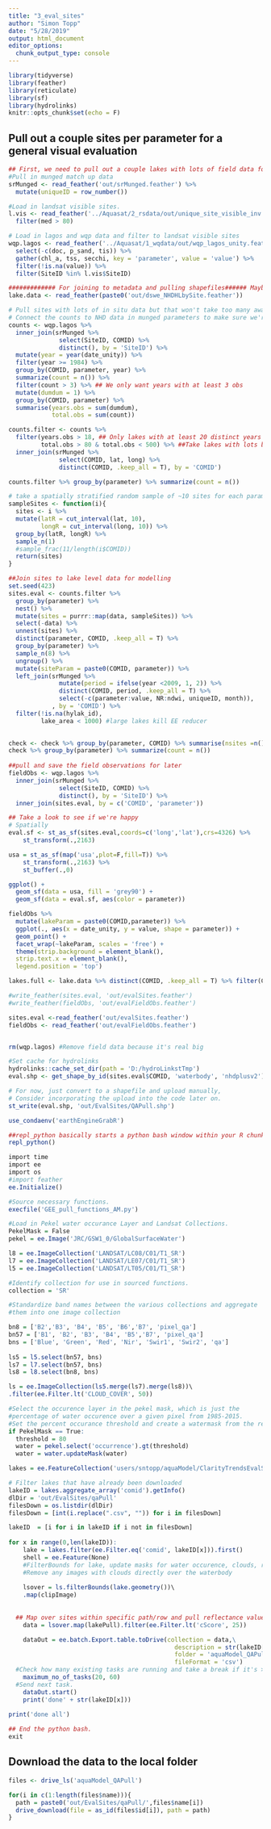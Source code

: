 ```yaml
---
title: "3_eval_sites"
author: "Simon Topp"
date: "5/28/2019"
output: html_document
editor_options: 
  chunk_output_type: console
---
```


```r
library(tidyverse)
library(feather)
library(reticulate)
library(sf)
library(hydrolinks)
knitr::opts_chunk$set(echo = F)
```

## Pull out a couple sites per parameter for a general visual evaluation

```r
## First, we need to pull out a couple lakes with lots of field data for model evaluation
#Pull in munged match up data
srMunged <- read_feather('out/srMunged.feather') %>%
  mutate(uniqueID = row_number())

#Load in landsat visible sites.
l.vis <- read_feather('../Aquasat/2_rsdata/out/unique_site_visible_inv.feather') %>%
  filter(med > 80)

# Load in lagos and wqp data and filter to landsat visible sites
wqp.lagos <- read_feather('../Aquasat/1_wqdata/out/wqp_lagos_unity.feather') %>%
  select(-c(doc, p_sand, tis)) %>%
  gather(chl_a, tss, secchi, key = 'parameter', value = 'value') %>%
  filter(!is.na(value)) %>%
  filter(SiteID %in% l.vis$SiteID)

############# For joining to metadata and pulling shapefiles###### Maybe delete
lake.data <- read_feather(paste0('out/dswe_NHDHLbySite.feather'))

# Pull sites with lots of in situ data but that won't take too many away from train/test data.
# Connect the counts to NHD data in munged parameters to make sure we're not duplicating lakes
counts <- wqp.lagos %>% 
  inner_join(srMunged %>% 
              select(SiteID, COMID) %>%
              distinct(), by = 'SiteID') %>%
  mutate(year = year(date_unity)) %>%
  filter(year >= 1984) %>%
  group_by(COMID, parameter, year) %>%
  summarize(count = n()) %>%
  filter(count > 3) %>% ## We only want years with at least 3 obs
  mutate(dumdum = 1) %>%
  group_by(COMID, parameter) %>%
  summarise(years.obs = sum(dumdum),
            total.obs = sum(count))

counts.filter <- counts %>%
  filter(years.obs > 18, ## Only lakes with at least 20 distinct years of data
         total.obs > 80 & total.obs < 500) %>% ##Take lakes with lots but not too much so we save train/test data
  inner_join(srMunged %>% 
              select(COMID, lat, long) %>%
              distinct(COMID, .keep_all = T), by = 'COMID')

counts.filter %>% group_by(parameter) %>% summarize(count = n())

# take a spatially stratified random sample of ~10 sites for each parameter
sampleSites <- function(i){
  sites <- i %>% 
  mutate(latR = cut_interval(lat, 10),
         longR = cut_interval(long, 10)) %>%
  group_by(latR, longR) %>%
  sample_n(1)
  #sample_frac(11/length(i$COMID))
  return(sites)
}

##Join sites to lake level data for modelling
set.seed(423)
sites.eval <- counts.filter %>%
  group_by(parameter) %>%
  nest() %>%
  mutate(sites = purrr::map(data, sampleSites)) %>%
  select(-data) %>%
  unnest(sites) %>%
  distinct(parameter, COMID, .keep_all = T) %>%
  group_by(parameter) %>%
  sample_n(8) %>%
  ungroup() %>%
  mutate(siteParam = paste0(COMID, parameter)) %>%
  left_join(srMunged %>% 
              mutate(period = ifelse(year <2009, 1, 2)) %>%
              distinct(COMID, period, .keep_all = T) %>%
              select(-c(parameter:value, NR:ndwi, uniqueID, month)),
            , by = 'COMID') %>%
  filter(!is.na(hylak_id),
         lake_area < 1000) #large lakes kill EE reducer

 
check <- check %>% group_by(parameter, COMID) %>% summarise(nsites =n(), nobs = sum(total.obs))
check %>% group_by(parameter) %>% summarize(count = n())
 
##pull and save the field observations for later
fieldObs <- wqp.lagos %>% 
  inner_join(srMunged %>% 
              select(SiteID, COMID) %>%
              distinct(), by = 'SiteID') %>%
  inner_join(sites.eval, by = c('COMID', 'parameter'))

## Take a look to see if we're happy
# Spatially
eval.sf <- st_as_sf(sites.eval,coords=c('long','lat'),crs=4326) %>%
    st_transform(.,2163)

usa = st_as_sf(map('usa',plot=F,fill=T)) %>%
    st_transform(.,2163) %>%
    st_buffer(.,0) 

ggplot() +
  geom_sf(data = usa, fill = 'grey90') + 
  geom_sf(data = eval.sf, aes(color = parameter))

fieldObs %>%
  mutate(lakeParam = paste0(COMID,parameter)) %>%
  ggplot(., aes(x = date_unity, y = value, shape = parameter)) + 
  geom_point() + 
  facet_wrap(~lakeParam, scales = 'free') + 
  theme(strip.background = element_blank(),
  strip.text.x = element_blank(),
  legend.position = 'top')

lakes.full <- lake.data %>% distinct(COMID, .keep_all = T) %>% filter(COMID %in% sites.eval$COMID)

#write_feather(sites.eval, 'out/evalSites.feather')
#write_feather(fieldObs, 'out/evalFieldObs.feather')

sites.eval <-read_feather('out/evalSites.feather')
fieldObs <- read_feather('out/evalFieldObs.feather')


rm(wqp.lagos) #Remove field data because it's real big

#Set cache for hydrolinks
hydrolinks::cache_set_dir(path = 'D:/hydroLinkstTmp')
eval.shp <- get_shape_by_id(sites.eval$COMID, 'waterbody', 'nhdplusv2')

# For now, just convert to a shapefile and upload manually, 
# Consider incorporating the upload into the code later on.
st_write(eval.shp, 'out/EvalSites/QAPull.shp')

use_condaenv('earthEngineGrabR')
```

```r
##repl_python basically starts a python bash window within your R chunk.  This can be used to actually interact with earth engine.
repl_python()

import time
import ee
import os
#import feather
ee.Initialize()

#Source necessary functions.
execfile('GEE_pull_functions_AM.py')

#Load in Pekel water occurance Layer and Landsat Collections.
PekelMask = False
pekel = ee.Image('JRC/GSW1_0/GlobalSurfaceWater')

l8 = ee.ImageCollection('LANDSAT/LC08/C01/T1_SR')
l7 = ee.ImageCollection('LANDSAT/LE07/C01/T1_SR')
l5 = ee.ImageCollection('LANDSAT/LT05/C01/T1_SR')

#Identify collection for use in sourced functions.
collection = 'SR'

#Standardize band names between the various collections and aggregate 
#them into one image collection

bn8 = ['B2','B3', 'B4', 'B5', 'B6','B7', 'pixel_qa']
bn57 = ['B1', 'B2', 'B3', 'B4', 'B5','B7', 'pixel_qa']
bns = ['Blue', 'Green', 'Red', 'Nir', 'Swir1', 'Swir2', 'qa']
  
ls5 = l5.select(bn57, bns)
ls7 = l7.select(bn57, bns)
ls8 = l8.select(bn8, bns)

ls = ee.ImageCollection(ls5.merge(ls7).merge(ls8))\
.filter(ee.Filter.lt('CLOUD_COVER', 50))

#Select the occurence layer in the pekel mask, which is just the 
#percentage of water occurence over a given pixel from 1985-2015.
#Set the percent occurance threshold and create a watermask from the result.
if PekelMask == True:
  threshold = 80
  water = pekel.select('occurrence').gt(threshold)
  water = water.updateMask(water)

lakes = ee.FeatureCollection('users/sntopp/aquaModel/ClarityTrendsEvalSites')

# Filter lakes that have already been downloaded
lakeID = lakes.aggregate_array('comid').getInfo()
dlDir = 'out/EvalSites/qaPull'
filesDown = os.listdir(dlDir)
filesDown = [int(i.replace(".csv", "")) for i in filesDown]

lakeID  = [i for i in lakeID if i not in filesDown]
                        
for x in range(0,len(lakeID)):
    lake = lakes.filter(ee.Filter.eq('comid', lakeID[x])).first()
    shell = ee.Feature(None)
    #FilterBounds for lake, update masks for water occurence, clouds, roads, etc.
    #Remove any images with clouds directly over the waterbody
    
    lsover = ls.filterBounds(lake.geometry())\
    .map(clipImage)
      
    
  ## Map over sites within specific path/row and pull reflectance values
    data = lsover.map(lakePull).filter(ee.Filter.lt('cScore', 25))

    dataOut = ee.batch.Export.table.toDrive(collection = data,\
                                              description = str(lakeID[x]),\
                                              folder = 'aquaModel_QAPull',\
                                              fileFormat = 'csv')
  #Check how many existing tasks are running and take a break if it's >15  
    maximum_no_of_tasks(20, 60)
  #Send next task.
    dataOut.start()
    print('done' + str(lakeID[x]))
    
print('done all')

## End the python bash.
exit
```

## Download the data to the local folder

```r
files <- drive_ls('aquaModel_QAPull')

for(i in c(1:length(files$name))){
  path = paste0('out/EvalSites/qaPull/',files$name[i])
  drive_download(file = as_id(files$id[i]), path = path)
}
```

